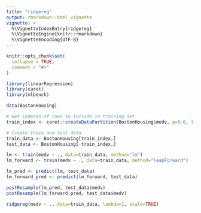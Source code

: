 ```yaml
---
title: "ridgereg"
output: rmarkdown::html_vignette
vignette: >
  %\VignetteIndexEntry{ridgereg}
  %\VignetteEngine{knitr::rmarkdown}
  %\VignetteEncoding{UTF-8}
---
```


```r
knitr::opts_chunk$set(
  collapse = TRUE,
  comment = "#>"
)
```

```r
library(linearRegression)
library(caret)
library(mlbench)
```


```r
data(BostonHousing)

# Get indeces of rows to include in training set
train_index <- caret::createDataPartition(BostonHousing$medv, p=0.6, list=FALSE, times=1)

# Create train and test data
train_data <- BostonHousing[train_index,]
test_data <- BostonHousing[-train_index,]

lm <- train(medv ~ ., data=train_data, method="lm")
lm_forward <- train(medv ~ ., data=train_data, method="leapForward")

lm_pred <- predict(lm, test_data)
lm_forward_pred <- predict(lm_forward, test_data)

postResample(lm_pred, test_data$medv)
postResample(lm_forward_pred, test_data$medv)

ridgereg(medv ~ ., data=train_data, lambda=1, scale=TRUE)
```

